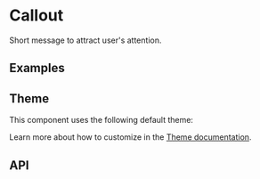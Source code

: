 
# Callout
Short message to attract user's attention.

## Examples
<StoryRenderer path="components/Callout.story.tsx" name="Variants" storybookKey="components-layers-callout--variants" />


## Theme
This component uses the following default theme:

<ThemeRender name="callout" />

Learn more about how to customize in the [Theme documentation](/docs/theme/getting-started).

## API
<PropsTable name="Callout" />

<Cards>
  <Cards.Card title="Billing" href="/blocks/administration/billing" />
  <Cards.Card title="Profile" href="/blocks/administration/profile" />
</Cards>
